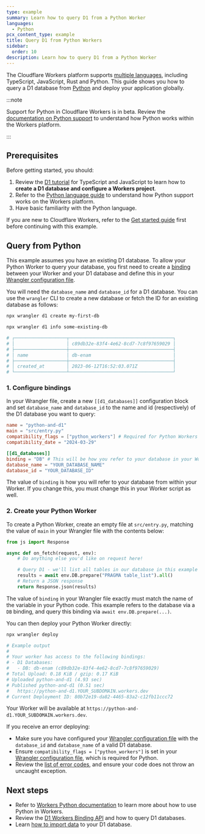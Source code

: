 ```yaml
---
type: example
summary: Learn how to query D1 from a Python Worker
languages:
  - Python
pcx_content_type: example
title: Query D1 from Python Workers
sidebar:
  order: 10
description: Learn how to query D1 from a Python Worker
---
```



The Cloudflare Workers platform supports [multiple languages](/workers/languages/), including TypeScript, JavaScript, Rust and Python. This guide shows you how to query a D1 database from [Python](/workers/languages/python/) and deploy your application globally.

:::note

Support for Python in Cloudflare Workers is in beta. Review the [documentation on Python support](/workers/languages/python/) to understand how Python works within the Workers platform.

:::

## Prerequisites

Before getting started, you should:

1. Review the [D1 tutorial](/d1/get-started/) for TypeScript and JavaScript to learn how to **create a D1 database and configure a Workers project**.
2. Refer to the [Python language guide](/workers/languages/python/) to understand how Python support works on the Workers platform.
3. Have basic familiarity with the Python language.

If you are new to Cloudflare Workers, refer to the [Get started guide](/workers/get-started/guide/) first before continuing with this example.

## Query from Python

This example assumes you have an existing D1 database. To allow your Python Worker to query your database, you first need to create a [binding](/workers/runtime-apis/bindings/) between your Worker and your D1 database and define this in your [Wrangler configuration file](/workers/wrangler/configuration/).

You will need the `database_name` and `database_id` for a D1 database. You can use the `wrangler` CLI to create a new database or fetch the ID for an existing database as follows:

```sh title="Create a database"
npx wrangler d1 create my-first-db
```

```sh title="Retrieve a database ID"
npx wrangler d1 info some-existing-db
```

```sh output
# ┌───────────────────┬──────────────────────────────────────┐
# │                   │ c89db32e-83f4-4e62-8cd7-7c8f97659029 │
# ├───────────────────┼──────────────────────────────────────┤
# │ name              │ db-enam                              │
# ├───────────────────┼──────────────────────────────────────┤
# │ created_at        │ 2023-06-12T16:52:03.071Z             │
# └───────────────────┴──────────────────────────────────────┘
```

### 1. Configure bindings

In your Wrangler file, create a new `[[d1_databases]]` configuration block and set `database_name` and `database_id` to the name and id (respectively) of the D1 database you want to query:

<WranglerConfig>

```toml
name = "python-and-d1"
main = "src/entry.py"
compatibility_flags = ["python_workers"] # Required for Python Workers
compatibility_date = "2024-03-29"

[[d1_databases]]
binding = "DB" # This will be how you refer to your database in your Worker
database_name = "YOUR_DATABASE_NAME"
database_id = "YOUR_DATABASE_ID"
```

</WranglerConfig>

The value of `binding` is how you will refer to your database from within your Worker. If you change this, you must change this in your Worker script as well.

### 2. Create your Python Worker

To create a Python Worker, create an empty file at `src/entry.py`, matching the value of `main` in your Wrangler file with the contents below:

```python
from js import Response

async def on_fetch(request, env):
    # Do anything else you'd like on request here!

    # Query D1 - we'll list all tables in our database in this example
    results = await env.DB.prepare("PRAGMA table_list").all()
    # Return a JSON response
    return Response.json(results)

```

The value of `binding` in your Wrangler file exactly must match the name of the variable in your Python code. This example refers to the database via a `DB` binding, and query this binding via `await env.DB.prepare(...)`.

You can then deploy your Python Worker directly:

```sh
npx wrangler deploy
```

```sh output
# Example output
#
# Your worker has access to the following bindings:
# - D1 Databases:
#   - DB: db-enam (c89db32e-83f4-4e62-8cd7-7c8f97659029)
# Total Upload: 0.18 KiB / gzip: 0.17 KiB
# Uploaded python-and-d1 (4.93 sec)
# Published python-and-d1 (0.51 sec)
#   https://python-and-d1.YOUR_SUBDOMAIN.workers.dev
# Current Deployment ID: 80b72e19-da82-4465-83a2-c12fb11ccc72
```

Your Worker will be available at `https://python-and-d1.YOUR_SUBDOMAIN.workers.dev`.

If you receive an error deploying:

- Make sure you have configured your [Wrangler configuration file](/workers/wrangler/configuration/) with the `database_id` and `database_name` of a valid D1 database.
- Ensure `compatibility_flags = ["python_workers"]` is set in your [Wrangler configuration file](/workers/wrangler/configuration/), which is required for Python.
- Review the [list of error codes](/workers/observability/errors/), and ensure your code does not throw an uncaught exception.

## Next steps

- Refer to [Workers Python documentation](/workers/languages/python/) to learn more about how to use Python in Workers.
- Review the [D1 Workers Binding API](/d1/worker-api/) and how to query D1 databases.
- Learn [how to import data](/d1/best-practices/import-export-data/) to your D1 database.
